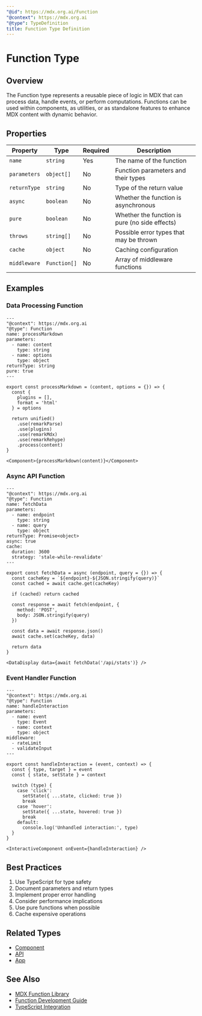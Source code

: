 ```yaml
---
"@id": https://mdx.org.ai/Function
"@context": https://mdx.org.ai
"@type": TypeDefinition
title: Function Type Definition
---
```


# Function Type

## Overview

The Function type represents a reusable piece of logic in MDX that can process data, handle events, or perform computations. Functions can be used within components, as utilities, or as standalone features to enhance MDX content with dynamic behavior.

## Properties

| Property | Type | Required | Description |
|----------|------|----------|-------------|
| `name` | `string` | Yes | The name of the function |
| `parameters` | `object[]` | No | Function parameters and their types |
| `returnType` | `string` | No | Type of the return value |
| `async` | `boolean` | No | Whether the function is asynchronous |
| `pure` | `boolean` | No | Whether the function is pure (no side effects) |
| `throws` | `string[]` | No | Possible error types that may be thrown |
| `cache` | `object` | No | Caching configuration |
| `middleware` | `Function[]` | No | Array of middleware functions |

## Examples

### Data Processing Function

```mdx
---
"@context": https://mdx.org.ai
"@type": Function
name: processMarkdown
parameters:
  - name: content
    type: string
  - name: options
    type: object
returnType: string
pure: true
---

export const processMarkdown = (content, options = {}) => {
  const {
    plugins = [],
    format = 'html'
  } = options

  return unified()
    .use(remarkParse)
    .use(plugins)
    .use(remarkMdx)
    .use(remarkRehype)
    .process(content)
}

<Component>{processMarkdown(content)}</Component>
```

### Async API Function

```mdx
---
"@context": https://mdx.org.ai
"@type": Function
name: fetchData
parameters:
  - name: endpoint
    type: string
  - name: query
    type: object
returnType: Promise<object>
async: true
cache:
  duration: 3600
  strategy: 'stale-while-revalidate'
---

export const fetchData = async (endpoint, query = {}) => {
  const cacheKey = `${endpoint}-${JSON.stringify(query)}`
  const cached = await cache.get(cacheKey)

  if (cached) return cached

  const response = await fetch(endpoint, {
    method: 'POST',
    body: JSON.stringify(query)
  })

  const data = await response.json()
  await cache.set(cacheKey, data)

  return data
}

<DataDisplay data={await fetchData('/api/stats')} />
```

### Event Handler Function

```mdx
---
"@context": https://mdx.org.ai
"@type": Function
name: handleInteraction
parameters:
  - name: event
    type: Event
  - name: context
    type: object
middleware:
  - rateLimit
  - validateInput
---

export const handleInteraction = (event, context) => {
  const { type, target } = event
  const { state, setState } = context

  switch (type) {
    case 'click':
      setState({ ...state, clicked: true })
      break
    case 'hover':
      setState({ ...state, hovered: true })
      break
    default:
      console.log('Unhandled interaction:', type)
  }
}

<InteractiveComponent onEvent={handleInteraction} />
```

## Best Practices

1. Use TypeScript for type safety
2. Document parameters and return types
3. Implement proper error handling
4. Consider performance implications
5. Use pure functions when possible
6. Cache expensive operations

## Related Types
- [Component](https://mdx.org.ai/Component)
- [API](https://mdx.org.ai/API)
- [App](https://mdx.org.ai/App)

## See Also
- [MDX Function Library](https://mdx.org.ai/packages/mdxe)
- [Function Development Guide](https://mdx.org.ai/guides/functions)
- [TypeScript Integration](https://mdx.org.ai/guides/typescript)
